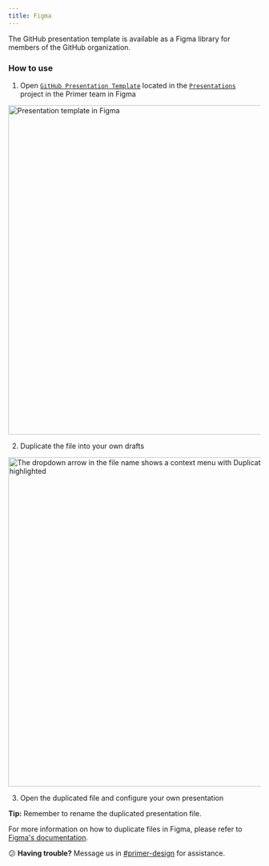 ```yaml
---
title: Figma
---
```


The GitHub presentation template is available as a Figma library for members of the GitHub organization.

### How to use

1. Open [`GitHub Presentation Template`](https://www.figma.com/file/0mXCPvPvDgbtiMEIa5Z8DSh9/GitHub-presentation-template) located in the [`Presentations`](https://www.figma.com/files/project/5764839) project in the Primer team in Figma

<img
  width="656"
  alt="Presentation template in Figma"
  src="https://user-images.githubusercontent.com/10384315/101224794-96c37500-3644-11eb-9bf6-b4b38c7667eb.png"
/>

2. Duplicate the file into your own drafts

<img
  width="656"
  alt="The dropdown arrow in the file name shows a context menu with Duplicate drafts option highlighted"
  src="https://user-images.githubusercontent.com/10384315/101224924-ec981d00-3644-11eb-8b6e-7a3aa0fba6a2.png"
/>

3. Open the duplicated file and configure your own presentation

<Note>**Tip:** Remember to rename the duplicated presentation file.</Note>

For more information on how to duplicate files in Figma, please refer to [Figma's documentation](https://help.figma.com/hc/en-us/articles/360038511533-Duplicate-a-File#duplicate).

<Note>


😕 **Having trouble?** Message us in [#primer-design](https://github.slack.com/archives/CPA865D9S) for assistance.

</Note>

